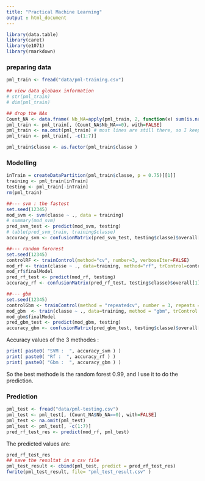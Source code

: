 ```yaml
---
title: "Practical Machine Learning"
output : html_document
--- 
```


```r
library(data.table)
library(caret)
library(e1071)
library(rmarkdown)

```

### preparing data

```r
pml_train <- fread("data/pml-training.csv")

## view data globaux information
# str(pml_train)
# dim(pml_train)

## drop the NAs
Count_NA <- data.frame( Nb_NA=apply(pml_train, 2, function(x) sum(is.na(x))) )
pml_train <- pml_train[, (Count_NA$Nb_NA==0), with=FALSE]
pml_train <- na.omit(pml_train) # most lines are still there, so I keep this way
pml_train <- pml_train[, -c(1:7)]

pml_train$classe <- as.factor(pml_train$classe )
```

### Modelling

```r
inTrain = createDataPartition(pml_train$classe, p = 0.75)[[1]]
training <- pml_train[inTrain]
testing <- pml_train[-inTrain]
rm(pml_train)

##--- svm : the fastest
set.seed(12345)
mod_svm <- svm(classe ~ ., data = training)
# summary(mod_svm)
pred_svm_test <- predict(mod_svm, testing)
# table(pred_svm_train, training$classe)
accuracy_svm <- confusionMatrix(pred_svm_test, testing$classe)$overall[1]

##--- random fororest
set.seed(12345)
controlRF <- trainControl(method="cv", number=3, verboseIter=FALSE)
mod_rf <- train(classe ~ ., data=training, method="rf", trControl=controlRF)
mod_rf$finalModel
pred_rf_test <- predict(mod_rf, testing)
accuracy_rf <- confusionMatrix(pred_rf_test, testing$classe)$overall[1]

##--- gbm
set.seed(12345)
controlGbm <- trainControl(method = "repeatedcv", number = 3, repeats = 1)
mod_gbm  <- train(classe ~ ., data=training, method = "gbm", trControl = controlGbm, verbose = FALSE)
mod_gbm$finalModel
pred_gbm_test <- predict(mod_gbm, testing)
accuracy_gbm <- confusionMatrix(pred_gbm_test, testing$classe)$overall[1]
```
Accuracy values of the 3 methodes :
```r
print( paste0( "SVM :  ", accuracy_svm ) )
print( paste0( "Rf :  ", accuracy_rf ) )
print( paste0( "Gbm :  ", accuracy_gbm ) )
```
So the best methode is the random forest 0.99, and I use it to do the prediction.

### Prediction

```r
pml_test <- fread("data/pml-testing.csv")
pml_test <- pml_test[, (Count_NA$Nb_NA==0), with=FALSE]
pml_test <- na.omit(pml_test)
pml_test <- pml_test[, -c(1:7)]
pred_rf_test_res <- predict(mod_rf, pml_test)
```

The predicted values are: 
```r
pred_rf_test_res
## save the resultat in a csv file
pml_test_result <- cbind(pml_test, predict = pred_rf_test_res)
fwrite(pml_test_result, file= "pml_test_result.csv" )
```




